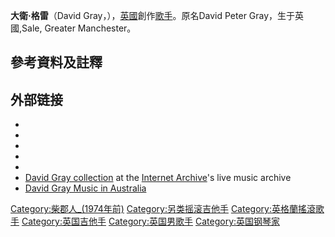 {{expand english|time=2021-01-01}}
{{BLP unsourced|time=2021-04-07T01:31:53+00:00}}
{{艺人
|type=男歌手
|birthname=David Peter Gray
|birthdate={{bda|1968|6|13}}
|birthplace={{ENG}}[[柴郡|柴郡]][[塞爾_(英國)|塞爾]]
|occupation=音乐家、作曲家、制作人
|音乐类型=[[摇滚|摇滚]]、[[另类摇滚|另类摇滚]]、[[民谣摇滚|民谣摇滚]]
|活跃年代=1992年至今
|image=David Gray - Seattle - 2010.jpg
|caption=2010年
}}
'''大衛‧格雷'''（David Gray，{{bd|1968年|6月13日||}}），[[英國|英國]]創作[[歌手|歌手]]。原名David Peter Gray，生于英國,Sale, Greater Manchester。

==參考資料及註釋==
{{refs}}

==外部链接==
{{commonscat}}
* {{official website|http://www.davidgray.com/}}
* {{Curlie|Arts/Music/Bands_and_Artists/G/Gray%2C_David/|David Gray}}
* {{AllMusic|class=artist|id=mn0000214593}}
* {{Discogs artist|63853}}
* {{IMDb name|0336554}}
* [https://archive.org/details/DavidGray David Gray collection] at the [[Internet_Archive|Internet Archive]]'s live music archive
* [https://web.archive.org/web/20100214031037/http://www.getmusic.com.au/davidgray David Gray Music in Australia]

{{Authority control}}
{{DEFAULTSORT:gray}}
[[Category:柴郡人_(1974年前)|Category:柴郡人_(1974年前)]]
[[Category:另类摇滚吉他手|Category:另类摇滚吉他手]]
[[Category:英格蘭搖滾歌手|Category:英格蘭搖滾歌手]]
[[Category:英国吉他手|Category:英国吉他手]]
[[Category:英国男歌手|Category:英国男歌手]]
[[Category:英国钢琴家|Category:英国钢琴家]]
{{UK-enter-bio-stub}}